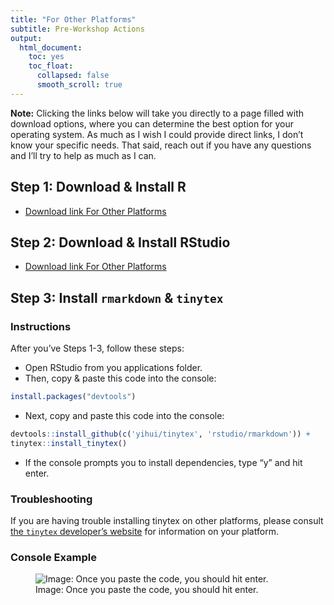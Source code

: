 ```yaml
---
title: "For Other Platforms"
subtitle: Pre-Workshop Actions
output: 
  html_document: 
    toc: yes
    toc_float:
      collapsed: false
      smooth_scroll: true
---
```

**Note:** Clicking the links below will take you directly to a page filled with download options, where you can determine the best option for your operating system. As much as I wish I could provide direct links, I don't know your specific needs. That said, reach out if you have any questions and I'll try to help as much as I can.

## Step 1: Download & Install R

  * [Download link For Other Platforms](https://cran.rstudio.com)

## Step 2: Download & Install RStudio

  * [Download link For Other Platforms](https://www.rstudio.com/products/rstudio/download/#download)

## Step 3: Install `rmarkdown` & `tinytex` {.tabset}

### Instructions

After you've Steps 1-3, follow these steps:

* Open RStudio from you applications folder.
* Then, copy & paste this code into the console: 
```r
install.packages("devtools")
```
* Next, copy and paste this code into the console: 
```r
devtools::install_github(c('yihui/tinytex', 'rstudio/rmarkdown')) +
tinytex::install_tinytex()
```
  - If the console prompts you to install dependencies, type "y" and hit enter.
  
### Troubleshooting

If you are having trouble installing tinytex on other platforms, please consult [the `tinytex` developer's website](https://yihui.name/tinytex/faq/) for information on your platform.

### Console Example

![Image: Once you paste the code, you should hit enter.](images/console.png)


